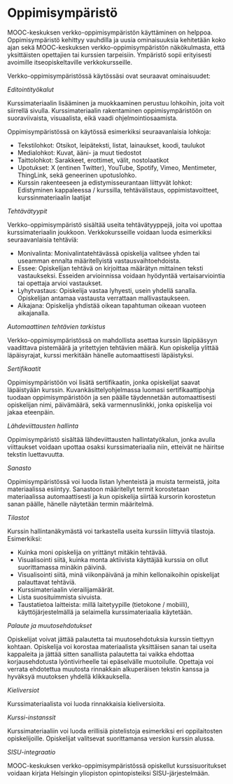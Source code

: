 # Oppimisympäristö

MOOC-keskuksen verkko-oppimisympäristön käyttäminen on helppoa. Oppimisympäristö kehittyy vauhdilla ja uusia ominaisuuksia kehitetään koko ajan sekä MOOC-keskuksen verkko-oppimisympäristön näkökulmasta, että yksittäisten opettajien tai kurssien tarpeisiin.  Ympäristö sopii erityisesti avoimille itseopiskeltaville verkkokursseille.

Verkko-oppimisympäristössä käytössäsi ovat seuraavat ominaisuudet:

*Editointityökalut*

Kurssimateriaalin lisääminen ja muokkaaminen perustuu lohkoihin, joita voit siirrellä sivulla. Kurssimateriaalin rakentaminen oppimisympäristöön on suoraviivaista, visuaalista, eikä vaadi ohjelmointiosaamista.

Oppimisympäristössä on käytössä esimerkiksi seuraavanlaisia lohkoja:
* Tekstilohkot: Otsikot, leipäteksti, listat, lainaukset, koodi, taulukot
* Medialohkot: Kuvat, ääni- ja muut tiedostot
* Taittolohkot: Sarakkeet, erottimet, välit, nostolaatikot
* Upotukset: X (entinen Twitter), YouTube, Spotify, Vimeo, Mentimeter, ThingLink, sekä geneerinen upotuslohko.
* Kurssin rakenteeseen ja edistymisseurantaan liittyvät lohkot: Edistyminen kappaleessa / kurssilla, tehtävälistaus, oppimistavoitteet, kurssinmateriaalin laatijat

*Tehtävätyypit*

Verkko-oppimisympäristö sisältää useita tehtävätyyppejä, joita voi upottaa kurssimateriaalin joukkoon. Verkkokursseille voidaan luoda esimerkiksi seuraavanlaisia tehtäviä:
* Monivalinta: Monivalintatehtävässä opiskelija valitsee yhden tai useamman ennalta määritellyistä vastausvaihtoehdoista.
* Essee: Opiskelijan tehtävä on kirjoittaa määrätyn mittainen teksti vastaukseksi. Esseiden arvioinnissa voidaan hyödyntää vertaisarviointia tai opettaja arvioi vastaukset.
* Lyhytvastaus: Opiskelija vastaa lyhyesti, usein yhdellä sanalla. Opiskelijan antamaa vastausta verrattaan mallivastaukseen.
* Aikajana: Opiskelija yhdistää oikean tapahtuman oikeaan vuoteen aikajanalla.

*Automaattinen tehtävien tarkistus*

Verkko-oppimisympäristössä on mahdollista asettaa kurssin läpipääsyyn vaadittava pistemäärä ja yritettyjen tehtävien määrä. Kun opiskelija ylittää läpäisyrajat, kurssi merkitään hänelle automaattisesti läpäistyksi.

*Sertifikaatit*

Oppimisympäristöön voi lisätä sertifikaatin, jonka opiskelijat saavat läpäistyään kurssin. Kuvankäsittelyohjelmassa luomasi sertifikaattipohja tuodaan oppimisympäristöön ja sen päälle täydennetään automaattisesti opiskelijan nimi, päivämäärä, sekä varmennuslinkki, jonka opiskelija voi jakaa eteenpäin.

*Lähdeviittausten hallinta*

Oppimisympäristö sisältää lähdeviittausten hallintatyökalun, jonka avulla viittaukset voidaan upottaa osaksi kurssimateriaalia niin, etteivät ne häiritse tekstin luettavuutta.

*Sanasto*

Oppimisympäristössä voi luoda listan lyhenteistä ja muista termeistä, joita materiaalissa esiintyy. Sanastoon määritellyt termit korostetaan materiaalissa automaattisesti ja kun opiskelija siirtää kursorin korostetun sanan päälle, hänelle näytetään termin määritelmä.

*Tilastot*

Kurssin hallintanäkymästä voi tarkastella useita kurssiin liittyviä tilastoja. Esimerkiksi:
* Kuinka moni opiskelija on yrittänyt mitäkin tehtävää.
* Visualisointi siitä, kuinka monta aktiivista käyttäjää kurssia on ollut suorittamassa minäkin päivinä.
* Visualisointi siitä, minä viikonpäivänä ja mihin kellonaikoihin opiskelijat palauttavat tehtäviä.
* Kurssimateriaalin vierailijamäärät.
* Lista suosituimmista sivuista.
* Taustatietoa laitteista: millä laitetyypille (tietokone / mobiili), käyttöjärjestelmällä ja selaimella kurssimateriaalia käytetään.

*Palaute ja muutosehdotukset*

Opiskelijat voivat jättää palautetta tai muutosehdotuksia kurssin tiettyyn kohtaan. Opiskelija voi korostaa materiaalista yksittäisen sanan tai useita kappaleita ja jättää sitten sanallista palautetta tai vaikka ehdottaa korjausehdotusta lyöntivirheelle tai epäselvälle muotoilulle. Opettaja voi verrata ehdotettua muutosta rinnakkain alkuperäisen tekstin kanssa ja hyväksyä muutoksen yhdellä klikkauksella.

*Kieliversiot*

Kurssimateriaalista voi luoda rinnakkaisia kieliversioita.

*Kurssi-instanssit*

Kurssimateriaaliin voi luoda erillisiä pistelistoja esimerkiksi eri oppilaitosten opiskelijoille. Opiskelijat valitsevat suorittamansa version kurssin alussa.

*SISU-integraatio*

MOOC-keskuksen verkko-oppimisympäristössä opiskellut kurssisuoritukset voidaan kirjata Helsingin yliopiston opintopisteiksi SISU-järjestelmään.
